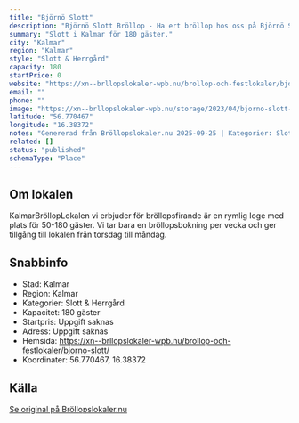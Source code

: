 ```yaml
---
title: "Björnö Slott"
description: "Björnö Slott Bröllop - Ha ert bröllop hos oss på Björnö Slott. Se vår fina Bröllopslokal. Skicka gärna en förfrågan så hjälper vi Er!"
summary: "Slott i Kalmar för 180 gäster."
city: "Kalmar"
region: "Kalmar"
style: "Slott & Herrgård"
capacity: 180
startPrice: 0
website: "https://xn--brllopslokaler-wpb.nu/brollop-och-festlokaler/bjorno-slott/"
email: ""
phone: ""
image: "https://xn--brllopslokaler-wpb.nu/storage/2023/04/bjorno-slott-brolop-kalmar-_Custom_.webp"
latitude: "56.770467"
longitude: "16.38372"
notes: "Genererad från Bröllopslokaler.nu 2025-09-25 | Kategorier: Slott & Herrgård"
related: []
status: "published"
schemaType: "Place"
---
```


## Om lokalen

KalmarBröllopLokalen vi erbjuder för bröllopsfirande är en rymlig loge med plats för 50-180 gäster. Vi tar bara en bröllopsbokning per vecka och ger tillgång till lokalen från torsdag till måndag.

## Snabbinfo

- Stad: Kalmar
- Region: Kalmar
- Kategorier: Slott & Herrgård
- Kapacitet: 180 gäster
- Startpris: Uppgift saknas
- Adress: Uppgift saknas
- Hemsida: https://xn--brllopslokaler-wpb.nu/brollop-och-festlokaler/bjorno-slott/
- Koordinater: 56.770467, 16.38372

## Källa

[Se original på Bröllopslokaler.nu](https://xn--brllopslokaler-wpb.nu/brollop-och-festlokaler/bjorno-slott/)
